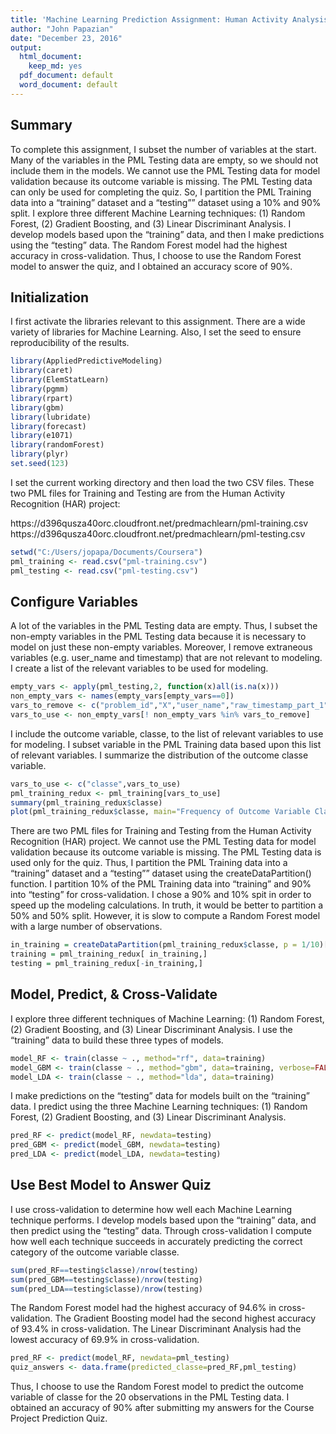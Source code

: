 ```yaml
---
title: 'Machine Learning Prediction Assignment: Human Activity Analysis'
author: "John Papazian"
date: "December 23, 2016"
output:
  html_document:
    keep_md: yes
  pdf_document: default
  word_document: default
---
```


## Summary 

To complete this assignment, I subset the number of variables at the start. Many of the variables in the PML Testing data are empty, so we should not include them in the models. We cannot use the PML Testing data for model validation because its outcome variable is missing. The PML Testing data can only be used for completing the quiz. So, I partition the PML Training data into a "training" dataset and a "testing"" dataset using a 10% and 90% split. I explore three different Machine Learning techniques: (1) Random Forest, (2) Gradient Boosting, and (3) Linear Discriminant Analysis. I develop models based upon the "training" data, and then I make predictions using the "testing" data. The Random Forest model had the highest accuracy in cross-validation. Thus, I choose to use the Random Forest model to answer the quiz, and I obtained an accuracy score of 90%.


## Initialization

I first activate the libraries relevant to this assignment. There are a wide variety of libraries for Machine Learning. Also, I set the seed to ensure reproducibility of the results.

```r
library(AppliedPredictiveModeling)
library(caret)
library(ElemStatLearn)
library(pgmm)
library(rpart)
library(gbm)
library(lubridate)
library(forecast)
library(e1071)
library(randomForest)
library(plyr)
set.seed(123)
```

I set the current working directory and then load the two CSV files. These two PML files for Training and Testing are from the Human Activity Recognition (HAR) project:

https://d396qusza40orc.cloudfront.net/predmachlearn/pml-training.csv
https://d396qusza40orc.cloudfront.net/predmachlearn/pml-testing.csv

```r
setwd("C:/Users/jopapa/Documents/Coursera") 
pml_training <- read.csv("pml-training.csv")
pml_testing <- read.csv("pml-testing.csv")
```


## Configure Variables

A lot of the variables in the PML Testing data are empty. Thus, I subset the non-empty variables in the PML Testing data because it is necessary to model on just these non-empty variables. Moreover, I remove extraneous variables (e.g. user_name and timestamp) that are not relevant to modeling. I create a list of the relevant variables to be used for modeling.

```r
empty_vars <- apply(pml_testing,2, function(x)all(is.na(x)))
non_empty_vars <- names(empty_vars[empty_vars==0])
vars_to_remove <- c("problem_id","X","user_name","raw_timestamp_part_1","raw_timestamp_part_2","cvtd_timestamp","new_window","num_window")
vars_to_use <- non_empty_vars[! non_empty_vars %in% vars_to_remove]
```

I include the outcome variable, classe, to the list of relevant variables to use for modeling. I subset variable in the PML Training data based upon this list of relevant variables. I summarize the distribution of the outcome classe variable.

```r
vars_to_use <- c("classe",vars_to_use)
pml_training_redux <- pml_training[vars_to_use]
summary(pml_training_redux$classe)
plot(pml_training_redux$classe, main="Frequency of Outcome Variable Classe in Training Data",xlab="Categories of Classe",ylab="Frequency")
```

There are two PML files for Training and Testing from the Human Activity Recognition (HAR) project. We cannot use the PML Testing data for model validation because its outcome variable is missing. The PML Testing data is used only for the quiz. Thus, I partition the PML Training data into a "training" dataset and a "testing"" dataset using the createDataPartition() function. I partition 10% of the PML Training data into "training" and 90% into "testing" for cross-validation. I chose a 90% and 10% spit in order to speed up the modeling calculations. In truth, it would be better to partition a 50% and 50% split. However, it is slow to compute a Random Forest model with a large number of observations.

```r
in_training = createDataPartition(pml_training_redux$classe, p = 1/10)[[1]]
training = pml_training_redux[ in_training,]
testing = pml_training_redux[-in_training,]
```


## Model, Predict, & Cross-Validate

I explore three different techniques of Machine Learning: (1) Random Forest, (2) Gradient Boosting, and (3) Linear Discriminant Analysis. I use the "training" data to build these three types of models.

```r
model_RF <- train(classe ~ ., method="rf", data=training)
model_GBM <- train(classe ~ ., method="gbm", data=training, verbose=FALSE)
model_LDA <- train(classe ~ ., method="lda", data=training)
```

I make predictions on the "testing" data for models built on the "training" data. I predict using the three Machine Learning techniques: (1) Random Forest, (2) Gradient Boosting, and (3) Linear Discriminant Analysis. 

```r
pred_RF <- predict(model_RF, newdata=testing)
pred_GBM <- predict(model_GBM, newdata=testing)
pred_LDA <- predict(model_LDA, newdata=testing)
```


## Use Best Model to Answer Quiz

I use cross-validation to determine how well each Machine Learning technique performs. I develop models based upon the "training" data, and then predict using the "testing" data. Through cross-validation I compute how well each technique succeeds in accurately predicting the correct category of the outcome variable classe.

```r
sum(pred_RF==testing$classe)/nrow(testing)
sum(pred_GBM==testing$classe)/nrow(testing)
sum(pred_LDA==testing$classe)/nrow(testing)
```

The Random Forest model had the highest accuracy of 94.6% in cross-validation.   The Gradient Boosting model had the second highest accuracy of 93.4% in cross-validation. The Linear Discriminant Analysis had the lowest accuracy of 69.9% in cross-validation.

```r
pred_RF <- predict(model_RF, newdata=pml_testing)
quiz_answers <- data.frame(predicted_classe=pred_RF,pml_testing)
```

Thus, I choose to use the Random Forest model to predict the outcome variable of classe for the 20 observations in the PML Testing data. I obtained an accuracy of 90% after submitting my answers for the Course Project Prediction Quiz.
